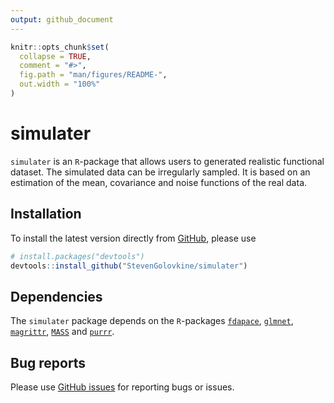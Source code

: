 ```yaml
---
output: github_document
---
```


<!-- README.md is generated from README.Rmd. Please edit that file -->

```r
knitr::opts_chunk$set(
  collapse = TRUE,
  comment = "#>",
  fig.path = "man/figures/README-",
  out.width = "100%"
)
```

# simulater

<!-- badges: start -->
<!-- badges: end -->

`simulater` is an `R`-package that allows users to generated realistic functional
dataset. The simulated data can be irregularly sampled. It is based on an
estimation of the mean, covariance and noise functions of the real data.


## Installation

To install the latest version directly from [GitHub](https://github.com/), 
please use 
``` r
# install.packages("devtools")
devtools::install_github("StevenGolovkine/simulater")
```

## Dependencies

The `simulater` package depends on the `R`-packages [`fdapace`](https://CRAN.R-project.org/package=fdapace), [`glmnet`](https://CRAN.R-project.org/package=glmnet), [`magrittr`](https://CRAN.R-project.org/package=magrittr), [`MASS`](https://CRAN.R-project.org/package=MASS) and
[`purrr`](https://CRAN.R-project.org/package=purrr).

## Bug reports

Please use [GitHub issues](https://github.com/StevenGolovkine/simulater/issues) for reporting bugs or issues.
